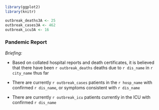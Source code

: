 ```r

library(ggplot2)
library(knitr)

outbreak_deaths3A <- 25
outbreak_cases3A <- 462
outbreak_icu3A <- 16

```

### Pandemic Report {.unnumbered}

*Briefing:*

* Based on collated hospital reports and death certificates, it is believed that there have been `r outbreak_deaths` deaths due to `r dis_name` in `r city_name` thus far

* There are currently `r outbreak_cases` patients in the `r hosp_name` with confirmed `r dis_name`, or symptoms consistent with `r dis_name`

* There are currently `r outbreak_icu`  patients currently in the ICU with confirmed `r dis_name`
